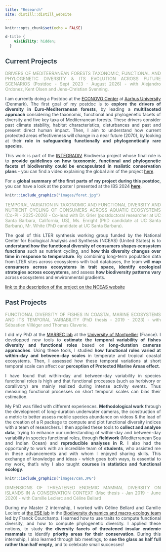 ```yaml
---
title: "Research"
site: distill::distill_website
---
```


```r
knitr::opts_chunk$set(echo = FALSE)
```

```css
d-title {
    visibility: hidden;
  }
```

<style>
body {
text-align: justify;
color: #36454F}
</style>

## Current Projects

<span style="color: #93A588;">DRIVERS OF MEDITERRANEAN FORESTS TAXONOMIC, FUNCTIONAL AND PHYLOGENETIC DIVERSITY & ITS EVOLUTION ACROSS FUTURE SCENARIOS (Postdoc - Sept 2023 - August 2026) - with Alejandro Ordonez, Kent Olsen and Jens-Christian Svenning. </span>


I am currently doing a Postdoc at the [ECONOVO Center](https://bio.au.dk/forskning/forskningscentre/econovo)
at [Aarhus University](https://international.au.dk/) (Denmark). 
The first goal of my postdoc is to **explore the drivers of diversity in Euro-Mediterranean forests**, by leading a **multifaceted approach** considering the taxonomic, functional and phylogenetic facets of diversity and five key taxa of Mediterranean forests. These drivers consider past climate stability, habitat characteristics, disturbances and past and present direct human impact. 
Then, I aim to understand how current protected areas effectiveness will change in a near future (2070), by looking at their **role in safeguarding functionally and phylogenetically rare species**.

This work is part of the [INTEGRADIV](https://www.integradiv-biodiversa.org/)
Biodiversa project whose final role is to **provide guidelines on how taxonomic, functional and phylogenetic facets of biodiversity could be encapsulated in realistic conservation plans** - you can find a video explaining the global aim of the project [here](https://youtu.be/9XBM03hzWxw).

For a **global summary of the first parts of my project during this postdoc**,
you can have a look at the poster I presented at the IBS 2024 [**here**](pdfs/IBS_Poster_CMagneville_versfinale.pdf).


```r
knitr::include_graphics("images/foret.jpg")
```


<span style="color: #93A588;">TEMPORAL VARIATION IN TAXONOMIC AND FUNCTIONAL DIVERSITY AND NUTRIENT CYCLING OF CONSUMERS ACROSS AQUATIC ECOSYSTEMS (Co-PI - 2025-2026) - Co-lead with Dr. Grier (postdoctoral researcher at UC Santa Barbara, California, US), Ms. Enright (PhD candidate at UC Santa Barbara), Mr. White (PhD candidate at UC Santa Barbara). </span>

The goal of this LTER synthesis working group funded by the National Center for Ecological Analysis and Synthesis (NCEAS) (United States) is to **understand how the functional diversity of consumers shapes ecosystem functions** such as nutrient cycling, and **how this diversity changes over time in response to temperature**. By combining long-term population data from LTER sites across ecosystems with trait databases, the team will **map consumers across ecosystems in trait space, identify ecological strategies across ecosystems**, and assess **how biodiversity patterns vary** across ecosystems and environmental gradients.

[link to the description of the project on the NCEAS website](https://lternet.edu/working-groups/temporal-variation-in-taxonomic-and-functional-diversity-and-nutrient-cycling-of-consumers-across-aquatic-ecosystems-and-lter-sites/)


## Past Projects 

<span style="color: #93A588;">FUNCTIONAL DIVERSITY OF FISHES IN COASTAL MARINE ECOSYSTEMS AND ITS TEMPORAL VARIABILITY (PhD thesis - 2019 - 2023) - with Sébastien Villéger and Thomas Claverie. </span>

I did my PhD at the [MARBEC lab](https://umr-marbec.fr/en/) at the 
[University of Montpellier](https://www.umontpellier.fr/en/) (France). I 
developped new tools to **estimate the temporal variability of fishes diversity and functional roles** based on **long-duration cameras approaches**. Using these tools, I studied **how functional roles varied at within-day and between-day scales** in temperate and tropical coastal ecosystems. Then, I assessed how these temporal variations at short temporal scale can affect our **perception of Protected Marine Areas effect**. 

I have found that within-day and between-day variability in species 
functional roles is high and that functional processes (such as herbivory or corallivory) are mainly realized during intense activity events. Thus measuring functional processes on short temporal scales can bias their estimation.

My PhD was filled with different experiences. **Methodological work** through the development of long-duration underwater cameras, the construction of a metric to better assess mobile species abundance on videos & the lead of the creation of a R package to compute and plot functional diversity indices with a team of researchers. I then applied these tools to **collect and analyse data**, trying to enhance our understanding of within-day and between-day variability in species 
functional roles, through **fieldwork** (Mediterranean Sea and Indian Ocean) and **reproducible analyses in R**. I also had the opportunity to work with an incredible team of **students**, who assisted me in these advancements and with whom I enjoyed sharing skills. This exchange of knowledge and ideas - which goes both ways, is essential to my work, that's why I also taught **courses in statistics and functional ecology**.

```r
knitr::include_graphics("images/cam.JPG")
```


<span style="color: #93A588;">DIMENSIONS OF THREATENED ENDEMIC MAMMAL DIVERSITY ON ISLANDS IN A CONSERVATION CONTEXT (Msc thesis - Jan 2019 - June 2020) - with Camille Leclerc and Céline Bellard </span>


During my Master 2 internship, I worked with Céline Bellard and Camille Leclerc at [the ESE lab](https://www.ese.universite-paris-saclay.fr/en/homepage/) in the [Biodiversity dynamics and macro-ecology team](https://www.biodiversitydynamics.fr/) led by Franck Courchamp. I learned how to use traits to compute functional diversity, and how to compute phylogenetic diversity. I applied these notions, to study **the diversity facets of threatened insular endemic mammals** to identify **priority areas for their conservation**. During this internship, I also learned through lab meetings, to **see the glass as half full rather than half empty**, and to celebrate small successes!

